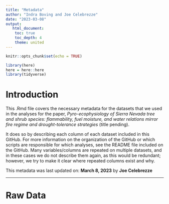 ```yaml
---
title: "Metadata"
author: "Indra Boving and Joe Celebrezze"
date: "2023-03-08"
output:
   html_document:
    toc: true
    toc_depth: 4
    theme: united
---
```


```r
knitr::opts_chunk$set(echo = TRUE)

library(here)
here = here::here
library(tidyverse)
```

# Introduction

This .Rmd file covers the necessary metadata for the datasets that we used in the analyses for the paper, *Pyro-ecophysiology of Sierra Nevada tree and shrub species: flammability, fuel moisture, and water relations mirror fire regime and drought-tolerance strategies* (title pending).

It does so by describing each column of each dataset included in this GitHub. For more information on the organization of the GitHub or which scripts are responsible for which analyses, see the README file included on the GitHub. Many variables/columns are repeated on multiple datasets, and in these cases we do not describe them again, as this would be redundant; however, we try to make it clear where repeated columns exist and why.

This metadata was last updated on:
**March 8, 2023** by **Joe Celebrezze**

--------------------------

# Raw Data
